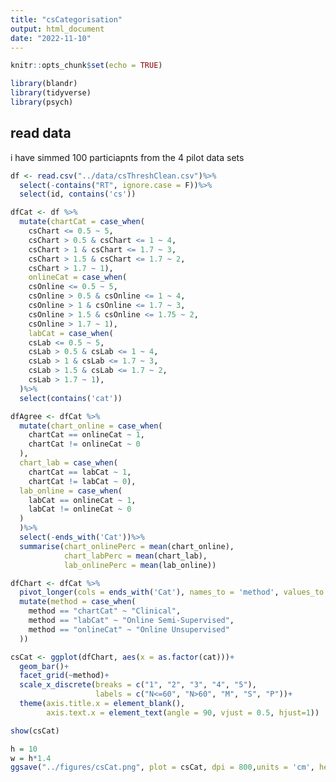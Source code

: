 ```yaml
---
title: "csCategorisation"
output: html_document
date: "2022-11-10"
---
```


```r
knitr::opts_chunk$set(echo = TRUE)
```

```r
library(blandr)
library(tidyverse)
library(psych)
```

## read data
i have simmed 100 particiapnts from the 4 pilot data sets
```r
df <- read.csv("../data/csThreshClean.csv")%>%
  select(-contains("RT", ignore.case = F))%>%
  select(id, contains('cs'))

```

```r

dfCat <- df %>%
  mutate(chartCat = case_when(
    csChart <= 0.5 ~ 5,
    csChart > 0.5 & csChart <= 1 ~ 4,
    csChart > 1 & csChart <= 1.7 ~ 3,
    csChart > 1.5 & csChart <= 1.7 ~ 2,
    csChart > 1.7 ~ 1),
    onlineCat = case_when(
    csOnline <= 0.5 ~ 5,
    csOnline > 0.5 & csOnline <= 1 ~ 4,
    csOnline > 1 & csOnline <= 1.7 ~ 3,
    csOnline > 1.5 & csOnline <= 1.75 ~ 2,
    csOnline > 1.7 ~ 1),
    labCat = case_when(
    csLab <= 0.5 ~ 5,
    csLab > 0.5 & csLab <= 1 ~ 4,
    csLab > 1 & csLab <= 1.7 ~ 3,
    csLab > 1.5 & csLab <= 1.7 ~ 2,
    csLab > 1.7 ~ 1),
  )%>%
  select(contains('cat'))

```


```r
dfAgree <- dfCat %>%
  mutate(chart_online = case_when(
    chartCat == onlineCat ~ 1,
    chartCat != onlineCat ~ 0
  ),
  chart_lab = case_when(
    chartCat == labCat ~ 1,
    chartCat != labCat ~ 0),
  lab_online = case_when(
    labCat == onlineCat ~ 1,
    labCat != onlineCat ~ 0
  )
  )%>%
  select(-ends_with('Cat'))%>%
  summarise(chart_onlinePerc = mean(chart_online),
            chart_labPerc = mean(chart_lab),
            lab_onlinePerc = mean(lab_online))
```

```r
dfChart <- dfCat %>%
  pivot_longer(cols = ends_with('Cat'), names_to = 'method', values_to = 'cat')%>%
  mutate(method = case_when(
    method == "chartCat" ~ "Clinical",
    method == "labCat" ~ "Online Semi-Supervised",
    method == "onlineCat" ~ "Online Unsupervised"
  ))

csCat <- ggplot(dfChart, aes(x = as.factor(cat)))+
  geom_bar()+
  facet_grid(~method)+ 
  scale_x_discrete(breaks = c("1", "2", "3", "4", "5"),
                   labels = c("N<=60", "N>60", "M", "S", "P"))+ 
  theme(axis.title.x = element_blank(),
        axis.text.x = element_text(angle = 90, vjust = 0.5, hjust=1))

show(csCat)
```

```r

h = 10
w = h*1.4
ggsave("../figures/csCat.png", plot = csCat, dpi = 800,units = 'cm', height = h, width = w)
```


